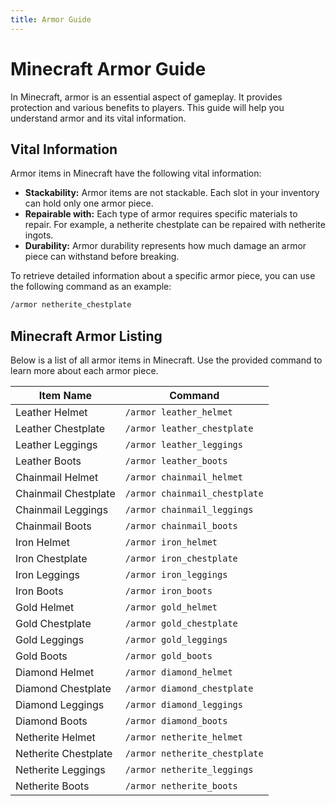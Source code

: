 ```yaml
---
title: Armor Guide
---
```


# Minecraft Armor Guide

In Minecraft, armor is an essential aspect of gameplay. It provides protection and various benefits to players. This guide will help you understand armor and its vital information.

## Vital Information

Armor items in Minecraft have the following vital information:

- **Stackability:** Armor items are not stackable. Each slot in your inventory can hold only one armor piece.
- **Repairable with:** Each type of armor requires specific materials to repair. For example, a netherite chestplate can be repaired with netherite ingots.
- **Durability:** Armor durability represents how much damage an armor piece can withstand before breaking.

To retrieve detailed information about a specific armor piece, you can use the following command as an example:

```bash
/armor netherite_chestplate
```

## Minecraft Armor Listing

Below is a list of all armor items in Minecraft. Use the provided command to learn more about each armor piece.

| Item Name | Command |
| --------- | ------- |
| Leather Helmet | `/armor leather_helmet` |
| Leather Chestplate | `/armor leather_chestplate` |
| Leather Leggings | `/armor leather_leggings` |
| Leather Boots | `/armor leather_boots` |
| Chainmail Helmet | `/armor chainmail_helmet` |
| Chainmail Chestplate | `/armor chainmail_chestplate` |
| Chainmail Leggings | `/armor chainmail_leggings` |
| Chainmail Boots | `/armor chainmail_boots` |
| Iron Helmet | `/armor iron_helmet` |
| Iron Chestplate | `/armor iron_chestplate` |
| Iron Leggings | `/armor iron_leggings` |
| Iron Boots | `/armor iron_boots` |
| Gold Helmet | `/armor gold_helmet` |
| Gold Chestplate | `/armor gold_chestplate` |
| Gold Leggings | `/armor gold_leggings` |
| Gold Boots | `/armor gold_boots` |
| Diamond Helmet | `/armor diamond_helmet` |
| Diamond Chestplate | `/armor diamond_chestplate` |
| Diamond Leggings | `/armor diamond_leggings` |
| Diamond Boots | `/armor diamond_boots` |
| Netherite Helmet | `/armor netherite_helmet` |
| Netherite Chestplate | `/armor netherite_chestplate` |
| Netherite Leggings | `/armor netherite_leggings` |
| Netherite Boots | `/armor netherite_boots` |
